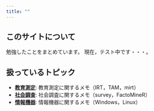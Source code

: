```yaml
---
title: ""
---
```


## このサイトについて
勉強したことをまとめています。
現在，テスト中です・・・。


## 扱っているトピック
- **[教育測定](IRT/irt_index.qmd)**: 教育測定に関するメモ（IRT，TAM，mirt）
- **[社会調査](SURVEY/survey_index.qmd)**: 社会調査に関するメモ（survey，FactoMineR）
- **[情報機器](ICT/ict_index.qmd)**: 情報機器に関するメモ（Windows，Linux）
